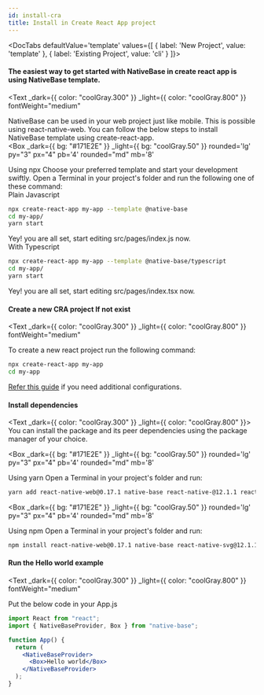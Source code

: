 ```yaml
---
id: install-cra
title: Install in Create React App project
---
```



  <DocTabs
  defaultValue='template'
  values={[
  { label: 'New Project', value: 'template' },
  { label: 'Existing Project', value: 'cli' }
  ]}>
  <DocTabItem value="template">

<Box mt="3" />

#### The easiest way to get started with NativeBase in create react app is using NativeBase template.

<Text
  _dark={{ color: "coolGray.300" }}
  _light={{ color: "coolGray.800" }}
  fontWeight="medium"
>
  NativeBase can be used in your web project just like mobile. This is possible using react-native-web. You can follow the below steps to install NativeBase template using create-react-app.
</Text>
<br/>
<Box>
<Box 
_dark={{ bg: "#171E2E" }}
_light={{ bg: "coolGray.50" }}
rounded='lg' 
py="3"
px="4"
pb='4'
rounded="md"
mb='8'
>
<Text bold mb="2" fontSize="md">
Using npx
</Text>
<Text
 _dark={{ color: "coolGray.300" }}
  _light={{ color: "coolGray.800" }}
>
Choose your preferred template and start your development swiftly.
Open a Terminal in your project's folder and run the following one of these command:
</Text>
<br/>
<Text
 _dark={{ color: "coolGray.300" }}
  _light={{ color: "coolGray.800" }}
  fontWeight="bold"
>
 Plain Javascript
</Text>

```bash
npx create-react-app my-app --template @native-base
cd my-app/
yarn start
```

<Text fontSize="sm" lineHeight="sm">
  Yey! you are all set, start editing src/pages/index.js now.
</Text>
<br />
<Text
  mt="0.5"
  _dark={{ color: "coolGray.300" }}
  _light={{ color: "coolGray.800" }}
  fontWeight="bold"
>
  With Typescript
</Text>

```bash
npx create-react-app my-app --template @native-base/typescript
cd my-app/
yarn start
```

<Text fontSize="sm" lineHeight="sm">
Yey! you are all set, start editing src/pages/index.tsx now.
</Text>
</Box>
</Box>

  </DocTabItem>

  <DocTabItem value="cli">

<Box mt="3" />

#### Create a new CRA project If not exist

<Text
  _dark={{ color: "coolGray.300" }}
  _light={{ color: "coolGray.800" }}
  fontWeight="medium"
>
  To create a new react project run the following command:
</Text>

```bash isBashStyled=false
npx create-react-app my-app
cd my-app
```

[Refer this guide](https://necolas.github.io/react-native-web/docs/installation/) if you need additional configurations.

#### Install dependencies

<Text _dark={{ color: "coolGray.300" }} _light={{ color: "coolGray.800" }}>
  You can install the package and its peer dependencies using the package
  manager of your choice.
</Text>
<br />

<Box 
 _dark={{ bg: "#171E2E" }}
_light={{ bg: "coolGray.50" }}
rounded='lg' 
py="3"
px="4"
pb='4'
rounded="md"
mb='8'
>
<Text bold mb="2" fontSize="md" >
  Using yarn
</Text>
<Text
  _dark={{ color: "coolGray.300" }}
  _light={{ color: "coolGray.800" }}
>
  Open a Terminal in your project's folder and run: 
</Text>

```bash
yarn add react-native-web@0.17.1 native-base react-native-@12.1.1 react-native-safe-area-context@3.3.2
```

</Box>

<Box 
 _dark={{ bg: "#171E2E" }}
_light={{ bg: "coolGray.50" }}
rounded='lg' 
py="3"
px="4"
pb='4'
rounded="md"
mb='8'
>
<Text bold mb="2" fontSize="md" >
  Using npm
</Text>
<Text
  _dark={{ color: "coolGray.300" }}
  _light={{ color: "coolGray.800" }}
>
  Open a Terminal in your project's folder and run: 
</Text>

```bash
npm install react-native-web@0.17.1 native-base react-native-svg@12.1.1 react-native-safe-area-context@3.3.2
```

</Box>

#### Run the Hello world example

<Text
  _dark={{ color: "coolGray.300" }}
  _light={{ color: "coolGray.800" }}
  fontWeight="medium"
>
  Put the below code in your App.js
</Text>

```jsx
import React from "react";
import { NativeBaseProvider, Box } from "native-base";

function App() {
  return (
    <NativeBaseProvider>
      <Box>Hello world</Box>
    </NativeBaseProvider>
  );
}
```

  </DocTabItem>

  </DocTabs>

<Box>
  <Box mt="4" mb="8">
    <HStack pl="0" ml="0" space="4">
      <TileLink
        title="Customize NativeBaseProvider"
        url="setup-provider"
        description="NativeBaseProvider provides theme throughout your application"
        className="bg-blueGray-600 mt-2"
      />
      <TileLink
        title="Theme"
        url="default-theme"
        description="Read more about the default NativeBase theme and how to override it"
        className="bg-blueGray-600  mt-2"
      />
    </HStack>
    <Box mt="4" pl="0" ml="0">
      <TileLink
        title="Utility props"
        url="utility-props"
        description="Shorthands of commonly used styling props which maps with the provided theme"
        className="bg-blueGray-600"
      />
    </Box>
  </Box>
</Box>

<RNWebNote />
